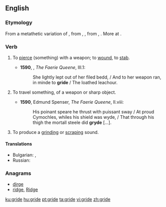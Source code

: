 ==English==

===Etymology===
From a metathetic variation of {{m|en|gird||to strike, smite, upbraid, scold, jibe}}, from {{etyl|enm|en}} {{m|enm|girden}}, {{m|enm|gerden||to strike, thrust, smite|lit=smite with a rod}}, from {{m|enm|gerd}}, {{m|enm|yerd||a rod, yard}}. More at {{l|en|yard}}.

===Verb===
{{en-verb|grides|griding|grided}}

# {{label|en|obsolete|transitive}} To [[pierce]] (something) with a weapon; to [[wound]], to [[stab]].
#* '''1590''', {{w|Edmund Spenser}}, ''The Faerie Queene'', III.1:
#*: She lightly lept out of her filed bedd, / And to her weapon ran, in minde to '''gride''' / The loathed leachour.
# {{label|en|obsolete|intransitive}} To travel {{m|en|through}} something, of a weapon or sharp object.
#* '''1590''', Edmund Spenser, ''The Faerie Queene'', II.viii:
#*: His poinant speare he thrust with puissant sway / At proud Cymochles, whiles his shield was wyde, / That through his thigh the mortall steele did '''gryde''' [...].
# To produce a [[grind]]ing or [[scrape|scraping]] sound.
====Translations====
{{trans-top|To produce a [[grind]]ing or [[scrape|scraping]] sound}}
* Bulgarian: {{t|bg|стържа}}, {{t|bg|скърцам}}
* Russian: {{t+|ru|скрежета́ть}}
{{trans-mid}}

{{trans-bottom}}

===Anagrams===
* [[dirge#English|dirge]]
* [[ridge#English|ridge]], [[Ridge#English|Ridge]]

[[ku:gride]]
[[hu:gride]]
[[pt:gride]]
[[ta:gride]]
[[vi:gride]]
[[zh:gride]]